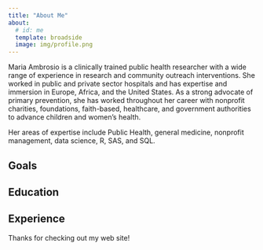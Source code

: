```yaml
---
title: "About Me"
about:
  # id: me
  template: broadside
  image: img/profile.png
---
```


:::{#me}

Maria Ambrosio is a clinically trained public health researcher with a wide range of experience in research and community outreach interventions. She worked in public and private sector hospitals and has expertise and immersion in Europe, Africa, and the United States. As a strong advocate of primary prevention, she has worked throughout her career with nonprofit charities, foundations, faith-based, healthcare, and government authorities to advance children and women's health.

Her areas of expertise include Public Health, general medicine, nonprofit management, data science, R, SAS, and SQL.

## Goals



## Education

## Experience

:::

Thanks for checking out my web site!
